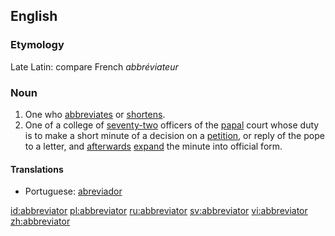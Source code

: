 ==English==

===Etymology===
Late Latin: compare French ''abbréviateur''

===Noun===
{{en-noun}}

# One who [[abbreviates]] or [[shortens]].
# One of a college of [[seventy-two]] officers of the [[papal]] court whose duty is to make a short minute of a decision on a [[petition]], or reply of the pope to a letter, and [[afterwards]] [[expand]] the minute into official form.

====Translations====
* Portuguese: [[abreviador]]

[[id:abbreviator]]
[[pl:abbreviator]]
[[ru:abbreviator]]
[[sv:abbreviator]]
[[vi:abbreviator]]
[[zh:abbreviator]]